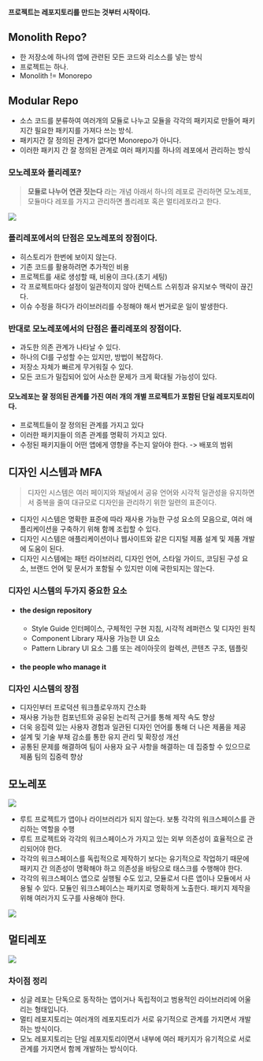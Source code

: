 #### 프로젝트는 레포지토리를 만드는 것부터 시작이다.

## Monolith Repo?

- 한 저장소에 하나의 앱에 관련된 모든 코드와 리소스를 넣는 방식
- 프로젝트는 하나.
- Monolith != Monorepo

## Modular Repo

- 소스 코드를 분류하여 여러개의 모듈로 나누고 모듈을 각각의 패키지로 만들어 패키지간 필요한 패키지를 가져다 쓰는 방식.
- 패키지간 잘 정의된 관계가 없다면 Monorepo가 아니다.
- 이러한 패키지 간 잘 정의된 관계로 여러 패키지를 하나의 레포에서 관리하는 방식

### 모노레포와 폴리레포?

> **모듈로 나누어 연관 짓는다** 라는 개념 아래서 하나의 레포로 관리하면 모노레포, 모듈마다 레포를 가지고 관리하면 폴리레포 혹은 멀티레포라고 한다.

![](https://velog.velcdn.com/images/ghwns1007/post/4fdf3ac2-493a-4cee-9909-4519a8f4b808/image.png)

### 폴리레포에서의 단점은 모노레포의 장점이다.

- 히스토리가 한번에 보이지 않는다.
- 기존 코드를 활용하려면 추가적인 비용
- 프로젝트를 새로 생성할 때, 비용이 크다.(초기 세팅)
- 각 프로젝트마다 설정이 일관적이지 않아 컨텍스트 스위칭과 유지보수 맥락이 끊긴다.
- 이슈 수정을 하다가 라이브러리를 수정해야 해서 번거로운 일이 발생한다.

### 반대로 모노레포에서의 단점은 폴리레포의 장점이다.

- 과도한 의존 관계가 나타날 수 있다.
- 하나의 CI를 구성할 수는 있지만, 방법이 복잡하다.
- 저장소 자체가 빠르게 무거워질 수 있다.
- 모든 코드가 밀집되어 있어 사소한 문제가 크게 확대될 가능성이 있다.

#### 모노레포는 잘 정의된 관계를 가진 여러 개의 개별 프로젝트가 포함된 단일 레포지토리이다.

- 프로젝트들이 잘 정의된 관계를 가지고 있다
- 이러한 패키지들이 의존 관계를 명확히 가지고 있다.
- 수정된 패키지들이 어떤 앱에게 영향을 주는지 알아야 한다. -> 배포의 범위

## 디자인 시스템과 MFA

> 디자인 시스템은 여러 페이지와 채널에서 공유 언어와 시각적 일관성을 유지하면서 중복을 줄여 대규모로 디자인을 관리하기 위한 일련의 표준이다.

- 디자인 시스템은 명확한 표준에 따라 재사용 가능한 구성 요소의 모음으로, 여러 애플리케이션을 구축하기 위해 함께 조립할 수 있다.
- 디자인 시스템은 애플리케이션이나 웹사이트와 같은 디지털 제품 설계 및 제품 개발에 도움이 된다.
- 디자인 시스템에는 패턴 라이브러리, 디자인 언어, 스타일 가이드, 코딩된 구성 요소, 브랜드 언어 및 문서가 포함될 수 있지만 이에 국한되지는 않는다.

### 디자인 시스템의 두가지 중요한 요소

- #### the design repository
  - Style Guide
    인터페이스, 구체적인 구현 지침, 시각적 레퍼런스 및 디자인 원칙
  - Component Library
    재사용 가능한 UI 요소
  - Pattern Library
    UI 요소 그룹 또는 레이아웃의 컬렉션, 콘텐츠 구조, 템플릿
- #### the people who manage it

### 디자인 시스템의 장점

- 디자인부터 프로덕션 워크플로우까지 간소화
- 재사용 가능한 컴포넌트와 공유된 논리적 근거를 통해 제작 속도 향상
- 더욱 응집력 있는 사용자 경험과 일관된 디자인 언어를 통해 더 나은 제품을 제공
- 설계 및 기술 부채 감소를 통한 유지 관리 및 확장성 개선
- 공통된 문제를 해결하여 팀이 사용자 요구 사항을 해결하는 데 집중할 수 있으므로 제품 팀의 집중력 향상

## 모노레포

![](https://velog.velcdn.com/images/ghwns1007/post/e0d7ec87-d56d-4766-8468-39ad4282b09e/image.png)

- 루트 프로젝트가 앱이나 라이브러리가 되지 않는다. 보통 각각의 워크스페이스를 관리하는 역할을 수행
- 루트 프로젝트와 각각의 워크스페이스가 가지고 있는 외부 의존성이 효율적으로 관리되어야 한다.
- 각각의 워크스페이스를 독립적으로 제작하기 보다는 유기적으로 작업하기 때문에 패키지 간 의존성이 명확해야 하고 의존성을 바탕으로 태스크를 수행해야 한다.
- 각각의 워크스페이스 앱으로 실행될 수도 있고, 모듈로서 다른 앱이나 모듈에서 사용될 수 있다. 모듈인 워크스페이스는 패키지로 명확하게 노출한다. 패키지 제작을 위해 여러가지 도구를 사용해야 한다.

![](https://velog.velcdn.com/images/ghwns1007/post/d632c9bd-77e7-4192-a1e1-8c64b47406c6/image.png)

## 멀티레포

![](https://velog.velcdn.com/images/ghwns1007/post/d92867fa-fe0d-4dbb-9af2-0820d4cecf5a/image.png)

### 차이점 정리

- 싱글 레포는 단독으로 동작하는 앱이거나 독립적이고 범용적인 라이브러리에 어울리는 형태입니다.
- 멀티 레포지토리는 여러개의 레포지토리가 서로 유기적으로 관계를 가지면서 개발하는 방식이다.
- 모노 레포지토리는 단일 레포지토리이면서 내부에 여러 패키지가 유기적으로 서로 관계를 가지면서 함께 개발하는 방식이다.
